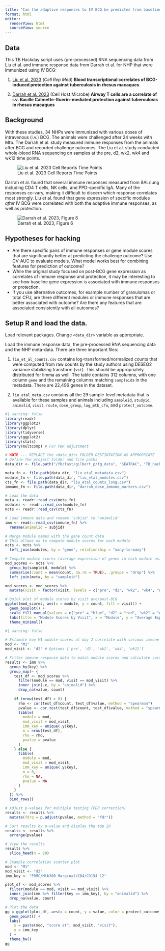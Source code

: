 ```yaml
---
title: "Can the adaptive responses to IV BCG be predicted from baseline or early-BCG gene expression in whole-blood?"
format: html
editor:
  renderView: html
  sourceView: source
---
```


## Data

This TB Hackday script uses (pre-processed) RNA sequencing data from Liu et al. and immune response data from Darrah et al. for NHP that were immunized using IV BCG:

1.  [Liu et al. 2023](https://pubmed.ncbi.nlm.nih.gov/37390827/) (*Cell Rep Med*) **Blood transcriptional correlates of BCG-induced protection against tuberculosis in rhesus macaques**


2.  [Darrah et al. 2023](https://pubmed.ncbi.nlm.nih.gov/37267955/) (Cell Host Microbe) **Airway T cells are a correlate of i.v. Bacille Calmette-Guerin-mediated protection against tuberculosis in rhesus macaques**


## Background

With these studies, 34 NHPs were immunized with various doses of intravenous (i.v.) BCG. The animals were challenged after 24 weeks with Mtb. The Darrah et al. study measured immune responses from the animals after BCG and recorded challenge outcomes. The Liu et al. study conducted whole-blood RNA sequencing on samples at the pre, d2, wk2, wk4 and wk12 time points.


![Liu et al. 2023 Cell Reports Time Points](assets/liu_et_al_timeline.png)

Darrah et al. found that several immune responses measured from BAL/lung including CD4 T cells, NK cells, and PPD-specific IgA. Many of the responses co-vary, making it difficult to discern which response correlates most strongly. Liu et al. found that gene expression of specific modules *after* IV BCG were correlated with both the adaptive immune responses, as well as protection.

![Darrah et al. 2023, Figure 6](assets/darrah_2023_fig6.jpg)

## Hypotheses for hacking

 - Are there specific pairs of immune responses or gene module scores that are significantly better at predicting the challenge outcome? Use CV-AUC to evaluate models. What model works best for combining features for prediction of outcome?
 - While the original study focused on post-BCG gene expression as correlates of immune response and protection, it may be interesting to see how baseline gene expression is associated with immune responses or protection.
 - If you use alternative outcomes, for example number of granulomas or total CFU, are there different modules or immune responses that are better associated with outcome? Are there any features that are associated consistently with all outcomes?

## Setup R and load the data.

Load relevant packages. Change `<data_dir>` variable as appropriate.

Load the immune response data, the pre-processed RNA sequencing data and the NHP meta-data. There are three important files:

1.  `liu_et_al_counts.csv` contains log-transformed/normalized counts that were computed from raw counts by the study authors using DESEQ2 variance stabilizing transform (`vst`). This should be appropriately distributed for limma as well. The table contains 312 columns, with one column `gene` and the remaining columns matching `sampleid`s in the metadata. There are 22,496 genes in the dataset.

2.  `liu_etal_meta.csv` contains all the 29 sample-level metadata that is available for these samples and animals including `sampleid`, `studyid`, `animalid`, `visit`, `route`, `dose_group`, `log_mtb_cfu`, and `protect_outcome`.

```r
#| warning: false
library(readr)
library(ggplot2)
library(dplyr)
library(tidyverse)
library(ggplot2)
library(stats)
library(multcomp) # For FDR adjustment

# NOTE --- REPLACE the <data_dir> FOLDER DESTINTATION AS APPROPRIATE
# Define the project folder and file paths
data_dir <- file.path("/fh/fast/gilbert_p/fg_data", "SEATRAC", "TB_hackday_2024", "processed_data")

meta_fn <- file.path(data_dir, "liu_etal_metadata.csv")
module_fn <- file.path(data_dir, "liu_etal_modules.csv")
cts_fn <- file.path(data_dir, "liu_etal_counts_long.csv")
immune_fn <- file.path(data_dir, "darrah_dose_immune_markers.csv")

# Load the data
meta <- readr::read_csv(meta_fn)
modules <- readr::read_csv(module_fn)
ncts <- readr::read_csv(cts_fn)

# Load immune data and rename 'subjid' to 'animalid'
imm <- readr::read_csv(immune_fn) %>%
  rename(animalid = subjid)

```


```r

# Merge module names with the gene count data
# This allows us to compute module scores for each module
ncts <- ncts %>%
  left_join(modules, by = "gene", relationship = "many-to-many")

# Compute module scores (average expression of genes in each module using log2-counts)
mod_scores <- ncts %>%
  group_by(sampleid, module) %>%
  summarise(count = mean(count, na.rm = TRUE), .groups = "drop") %>%
  left_join(meta, by = "sampleid")

mod_scores <- mod_scores %>%
  mutate(visit = factor(visit, levels = c("pre", "d2", "wk2", "wk4", "wk12")))

# Quick plot of module scores by visit pre/post-BCG
ggplot(mod_scores, aes(x = module, y = count, fill = visit)) +
  geom_boxplot() +
  scale_fill_manual(values = c("pre" = "blue", "d2" = "red", "wk2" = "green", "wk4" = "purple", "wk12" = "orange")) +
  labs(title = "Module Scores by Visit", x = "Module", y = "Average Expression") +
  theme_minimal()

```

```r
#| warning: false

# Estimate how M1 module scores at day 2 correlate with various immune responses
mod <- "M1"
mod_visit <- "d2" # Options ['pre', 'd2', 'wk2', 'wk4', 'wk12']

# Filter immune response data to match module scores and calculate correlations
results <- imm %>%
  group_by(key) %>%
  group_map(~ {
    test_df <- mod_scores %>%
      filter(module == mod, visit == mod_visit) %>%
      inner_join(.x, by = "animalid") %>%
      drop_na(value, count)
    
    if (nrow(test_df) > 0) {
      rho <- cor(test_df$count, test_df$value, method = "spearman")
      pvalue <- cor.test(test_df$count, test_df$value, method = "spearman")$p.value
      tibble(
        module = mod,
        mod_visit = mod_visit,
        imm_key = unique(.y$key),
        n = nrow(test_df),
        rho = rho,
        pvalue = pvalue
      )
    } else {
      tibble(
        module = mod,
        mod_visit = mod_visit,
        imm_key = unique(.y$key),
        n = 0,
        rho = NA,
        pvalue = NA
      )
    }
  }) %>%
  bind_rows()

# Adjust p-values for multiple testing (FDR correction)
results <- results %>%
  mutate(fdrq = p.adjust(pvalue, method = "fdr"))

# Sort results by p-value and display the top 20
results <- results %>%
  arrange(pvalue)

# View the results
results %>%
  slice_head(n = 20)

```

```r
# Example correlation scatter plot
mod <- "M1"
mod_visit <- "d2"
imm_key <- "PBMC/Mtb300 Marginal/CD4/CD154 12"

plot_df <- mod_scores %>%
  filter(module == mod, visit == mod_visit) %>%
  inner_join(imm %>% filter(key == imm_key), by = "animalid") %>%
  drop_na(value, count)

# Plot the data
gg = ggplot(plot_df, aes(x = count, y = value, color = protect_outcome)) +
  geom_point() +
  labs(
    x = paste(mod, "score at", mod_visit, "visit"),
    y = imm_key
  ) + 
  theme_bw()
gg
```
